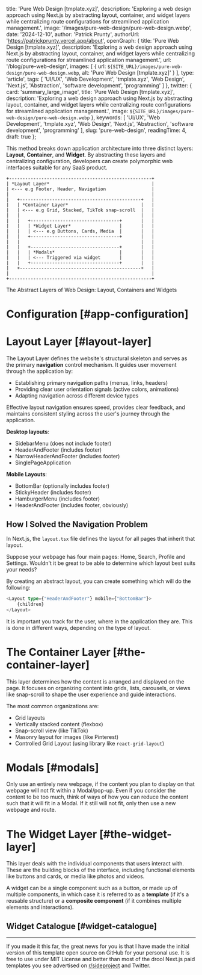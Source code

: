 
  title: 'Pure Web Design [tmplate.xyz]',
  description: 'Exploring a web design approach using Next.js by abstracting layout, container, and widget layers while centralizing route configurations for streamlined application management.',
  image: '/images/pure-web-design/pure-web-design.webp',
  date: '2024-12-10',
  author: 'Patrick Prunty',
  authorUrl: 'https://patrickprunty.vercel.app/about',
  openGraph: {
    title: 'Pure Web Design [tmplate.xyz]',
    description: 'Exploring a web design approach using Next.js by abstracting layout, container, and widget layers while centralizing route configurations for streamlined application management.',
    url: '/blog/pure-web-design',
    images: [
      {
        url: `${SITE_URL}/images/pure-web-design/pure-web-design.webp`,
        alt: 'Pure Web Design [tmplate.xyz]'
      }
    ],
    type: 'article',
    tags: [
      'UI/UX',
      'Web Development',
      'tmplate.xyz',
      'Web Design',
      'Next.js',
      'Abstraction',
      'software development',
      'programming'
    ]
  },
  twitter: {
    card: 'summary_large_image',
    title: 'Pure Web Design [tmplate.xyz]',
    description: 'Exploring a web design approach using Next.js by abstracting layout, container, and widget layers while centralizing route configurations for streamlined application management.',
    image: `${SITE_URL}/images/pure-web-design/pure-web-design.webp`
  },
  keywords: [
    'UI/UX',
    'Web Development',
    'tmplate.xyz',
    'Web Design',
    'Next.js',
    'Abstraction',
  'software development',
  'programming'
  ],
  slug: 'pure-web-design',
  readingTime: 4,
  draft: true
};


This method breaks down application architecture into three distinct layers: **Layout**, **Container**, and **Widget**.
By abstracting these layers and centralizing configuration, developers can create polymorphic web interfaces suitable
for any SaaS product.

```text
+-----------------------------------------------------+
| *Layout Layer*                                      |
| <--- e.g Footer, Header, Navigation                 |
|                                                     |
|   +---------------------------------------------+   |
|   | *Container Layer*                           |   |
|   | <--- e.g Grid, Stacked, TikTok snap-scroll  |   |
|   |                                             |   |
|   |   +---------------------------------+       |   |
|   |   | *Widget Layer*                  |       |   |
|   |   | <--- e.g Buttons, Cards, Media  |       |   |
|   |   +---------------------------------+       |   |
|   |                                             |   |
|   |   +---------------------------------+       |   |
|   |   | *Modals*                        |       |   |
|   |   | <--- Triggered via widget       |       |   |
|   |   +---------------------------------+       |   |
|   +---------------------------------------------+   |
|                                                     |
+-----------------------------------------------------+
```
<Caption>The Abstract Layers of Web Design: Layout, Containers and Widgets</Caption>


# Configuration [#app-configuration]


# Layout Layer [#layout-layer]

The Layout Layer defines the website's structural skeleton and serves as the primary **navigation** control mechanism. It guides user movement through the application by:

- Establishing primary navigation paths (menus, links, headers)
- Providing clear user orientation signals (active colors, animations)
- Adapting navigation across different device types

Effective layout navigation ensures speed, provides clear feedback, and maintains consistent styling across the user's journey through the application.

**Desktop layouts**:

- SidebarMenu (does not include footer)
- HeaderAndFooter (includes footer)
- NarrowHeaderAndFooter (includes footer)
- SinglePageApplication

**Mobile Layouts**:

- BottomBar (optionally includes footer)
- StickyHeader (includes footer)
- HamburgerMenu (includes footer)
- HeaderAndFooter (includes footer, obviously)

## How I Solved the Navigation Problem

In Next.js, the `layout.tsx` file defines the layout for all pages that inherit that layout.

Suppose your webpage has four main pages: Home, Search, Profile and Settings. Wouldn't it be great to be able to determine
which layout best suits your needs?

By creating an
abstract layout, you can create something which will do the following:

```typescript
<Layout type={"HeaderAndFooter"} mobile={"BottomBar"}>
    {children}
</Layout>
```

It is important you track for the user, where in the application they are. This is done in different ways, depending on the 
type of layout.

# The Container Layer [#the-container-layer]

This layer determines how the content is arranged and displayed on the page. It focuses on organizing content into
grids, lists, carousels, or views like snap-scroll to shape the user experience and guide interactions.

The most common organizations are:

- Grid layouts
- Vertically stacked content (flexbox)
- Snap-scroll view (like TikTok)
- Masonry layout for images (like Pinterest)
- Controlled Grid Layout (using library like `react-grid-layout`)

# Modals [#modals]

Only use an entirely new webpage, if the content you plan to display on that webpage will not 
fit within a Modal/pop-up. Even if you consider the content to be too much, think of ways of how 
you can reduce the content such that it will fit in a Modal. If it still will not fit, only then 
use a new webpage and route.

# The Widget Layer [#the-widget-layer]

This layer deals with the individual components that users interact with. These are the building blocks of the interface,
including functional elements like buttons and cards, or media like photos and videos.

A widget can be a single component such as a button, or made up of multiple components, in which case it is referred
to as a **template** (if it's a reusable structure) or a **composite component** (if it combines multiple elements and
interactions).



## Widget Catalogue [#widget-catalogue]

*** 

If you made it this far, the great news for you is that I have made the initial 
version of this template open source on GitHub for your personal use. It is free to
use under MIT License and better than most of the drool Next.js paid templates you see
advertised on [r/sideproject]() and Twitter.


